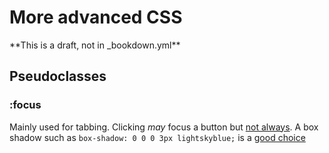 # More advanced CSS

**This is a draft, not in _bookdown.yml**

## Pseudoclasses

### :focus

Mainly used for tabbing. Clicking *may* focus a button but [not always](https://zellwk.com/blog/inconsistent-button-behavior/). A box shadow such as `box-shadow: 0 0 0 3px lightskyblue;` is a [good choice](https://zellwk.com/blog/style-hover-focus-active-states/#styling-focus-states)
